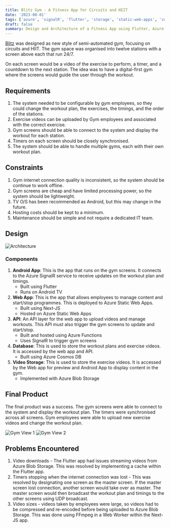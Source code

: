 ```yaml
---
title: Blitz Gym - A Fitness App for Circuits and HIIT
date: '2023-08-01'
tags: ['azure', 'signalR', 'flutter', 'storage', 'static-web-apps', 'cosmos-db', 'blitz-gym']
draft: false
summary: Design and Architecture of a Fitness App using Flutter, Azure Static Web Apps, SignalR, and Cosmos DB
---
```


[Blitz](https://www.blitzhiit.co.uk/) was designed as new style of semi-automated gym, 
focusing on circuits and HIIT. The gym space
was organised into twelve stations with a screen above each that run 24/7. 

On each screen would be a video of the exercise to perform, a timer, and a
countdown to the next station. The idea was to have a digital-first gym where
the screens would guide the user through the workout.

## Requirements

1. The system needed to be configurable by gym employees, so they could change the
workout plan, the exercises, the timings, and the order of the stations.
2. Exercise videos can be uploaded by Gym employees and associated with the correct exercise.
3. Gym screens should be able to connect to the system and display the workout for each station.
4. Timers on each screen should be closely synchronised.
4. The system should be able to handle multiple gyms, each with their own workout plan.

## Constraints

1. Gym internet connection quality is inconsistent, so the system should be continue to work offline.
2. Gym screens are cheap and have limited processing power, so the system should be lightweight.
3. TV O/S has been recommended as Android, but this may change in the future.
4. Hosting costs should be kept to a minimum.
5. Maintenance should be simple and not require a dedicated IT team.

## Design

![Architecture](/static/images/blitz_arch.png)

### Components

1. **Android App**: This is the app that runs on the gym screens. It connects to the Azure SignalR service to receive updates on the workout plan and timings.
    - Built using Flutter
    - Runs on Android TV
2. **Web App**: This is the app that allows employees to manage content and start/stop programmes. This is deployed to Azure Static Web Apps.
    - Built using Next-JS
    - Hosted on Azure Static Web Apps
3. **API**: An API layer for the web app to upload videos and manage workouts. This API must also trigger the gym screens to update and start/stop.
    - Built and hosted using Azure Functions
    - Uses SignalR to trigger gym screens
5. **Database**: This is used to store the workout plans and exercise videos. It is accessed by the web app and API.
    - Built using Azure Cosmos DB
6. **Video Storage**: This is used to store the exercise videos. It is accessed by the Web app for preview and Android App to display content in the gym.
    - Implemented with Azure Blob Storage

## Final Product

The final product was a success. The gym screens were able to connect to the system and display the workout plan. The timers were synchronised across all screens. Gym employees were able to upload new exercise videos and change the workout plan.

![Gym View 1](/static/images/blitz_1.jpeg)
![Gym View 2](/static/images/blitz_2.jpeg)

## Problems Encountered

1. Video downloads - The Flutter app had issues streaming videos from Azure Blob Storage. This was resolved by implementing a cache within the Flutter app.
2. Timers stopping when the internet connection was lost - This was resolved by designating one screen as the master screen. If the master screen lost connection, another screen would take over as master.
The master screen would then broadcast the workout plan and timings to the other screens using UDP broadcast.
3. Video sizes - videos taken by employees were large, so videos had to be compressed and re-encoded before being uploaded to Azure Blob Storage.
This was done using FFmpeg in a Web Worker within the Next-JS app.
